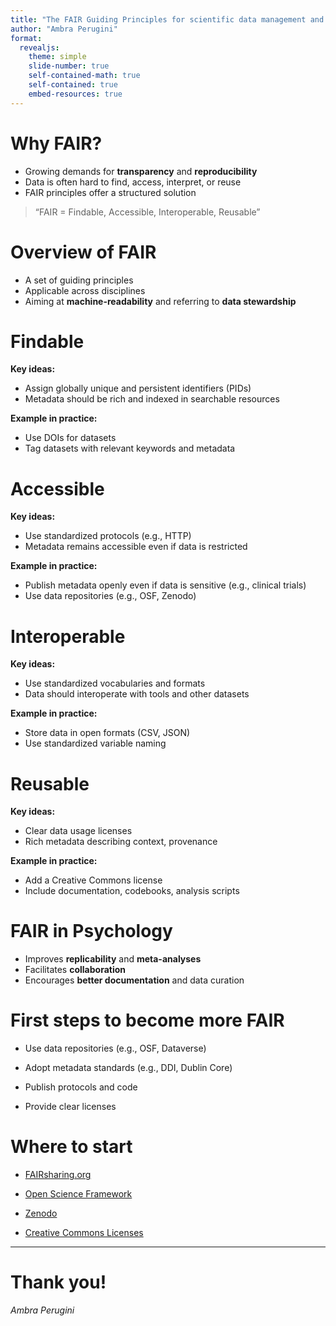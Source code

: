 ```yaml
---
title: "The FAIR Guiding Principles for scientific data management and stewardship"
author: "Ambra Perugini"
format: 
  revealjs:
    theme: simple
    slide-number: true
    self-contained-math: true
    self-contained: true
    embed-resources: true
---
```



# Why FAIR?

- Growing demands for **transparency** and **reproducibility**
- Data is often hard to find, access, interpret, or reuse
- FAIR principles offer a structured solution

> "FAIR = Findable, Accessible, Interoperable, Reusable"


# Overview of FAIR

- A set of guiding principles
- Applicable across disciplines
- Aiming at **machine-readability** and referring to **data stewardship**



# Findable

**Key ideas:**

- Assign globally unique and persistent identifiers (PIDs)
- Metadata should be rich and indexed in searchable resources

**Example in practice:**

- Use DOIs for datasets
- Tag datasets with relevant keywords and metadata


# Accessible

**Key ideas:**

- Use standardized protocols (e.g., HTTP)
- Metadata remains accessible even if data is restricted

**Example in practice:**

- Publish metadata openly even if data is sensitive (e.g., clinical trials)
- Use data repositories (e.g., OSF, Zenodo)


# Interoperable

**Key ideas:**

- Use standardized vocabularies and formats
- Data should interoperate with tools and other datasets

**Example in practice:**

- Store data in open formats (CSV, JSON)
- Use standardized variable naming

# Reusable

**Key ideas:**

- Clear data usage licenses
- Rich metadata describing context, provenance

**Example in practice:**

- Add a Creative Commons license
- Include documentation, codebooks, analysis scripts


# FAIR in Psychology 

- Improves **replicability** and **meta-analyses**
- Facilitates **collaboration**
- Encourages **better documentation** and data curation


# First steps to become more FAIR

- Use data repositories (e.g., OSF, Dataverse)

- Adopt metadata standards (e.g., DDI, Dublin Core)

- Publish protocols and code

- Provide clear licenses

# Where to start

- [FAIRsharing.org](https://fairsharing.org/)

- [Open Science Framework](https://osf.io/)

- [Zenodo](https://zenodo.org/)

- [Creative Commons Licenses](https://creativecommons.org/)

---

# Thank you!

_Ambra Perugini_

